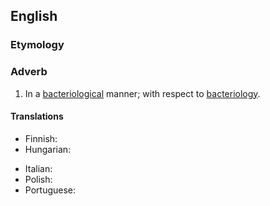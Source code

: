 ==English==

===Etymology===
{{suffix|en|bacteriological|ly}}

===Adverb===
{{en-adv}}

# In a [[bacteriological]] manner; with respect to [[bacteriology]].

====Translations====
{{trans-top|with respect to bacteriology}}
* Finnish: {{t|fi|bakteriologisesti}}
* Hungarian: {{t|hu|bakteriológiailag}}
{{trans-mid}}
* Italian: {{t+|it|batteriologicamente}}
* Polish: {{t|pl|bakteriologicznie}}
* Portuguese: {{t|pt|bacteriologicamente}}
{{trans-bottom}}